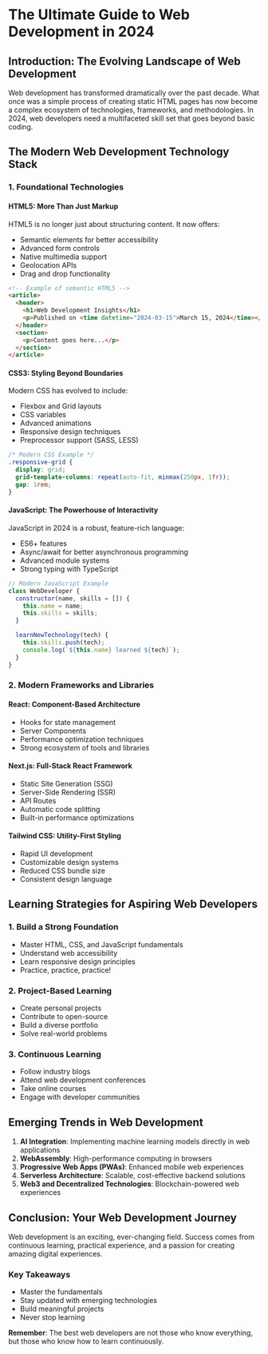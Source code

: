 
<MdxLayout>

# The Ultimate Guide to Web Development in 2024

## Introduction: The Evolving Landscape of Web Development

Web development has transformed dramatically over the past decade. What once was a simple process of creating static HTML pages has now become a complex ecosystem of technologies, frameworks, and methodologies. In 2024, web developers need a multifaceted skill set that goes beyond basic coding.

## The Modern Web Development Technology Stack

### 1. Foundational Technologies

#### HTML5: More Than Just Markup

HTML5 is no longer just about structuring content. It now offers:

- Semantic elements for better accessibility
- Advanced form controls
- Native multimedia support
- Geolocation APIs
- Drag and drop functionality

```html
<!-- Example of semantic HTML5 -->
<article>
  <header>
    <h1>Web Development Insights</h1>
    <p>Published on <time datetime="2024-03-15">March 15, 2024</time></p>
  </header>
  <section>
    <p>Content goes here...</p>
  </section>
</article>
```

#### CSS3: Styling Beyond Boundaries

Modern CSS has evolved to include:

- Flexbox and Grid layouts
- CSS variables
- Advanced animations
- Responsive design techniques
- Preprocessor support (SASS, LESS)

```css
/* Modern CSS Example */
.responsive-grid {
  display: grid;
  grid-template-columns: repeat(auto-fit, minmax(250px, 1fr));
  gap: 1rem;
}
```

#### JavaScript: The Powerhouse of Interactivity

JavaScript in 2024 is a robust, feature-rich language:

- ES6+ features
- Async/await for better asynchronous programming
- Advanced module systems
- Strong typing with TypeScript

```javascript
// Modern JavaScript Example
class WebDeveloper {
  constructor(name, skills = []) {
    this.name = name;
    this.skills = skills;
  }

  learnNewTechnology(tech) {
    this.skills.push(tech);
    console.log(`${this.name} learned ${tech}`);
  }
}
```

### 2. Modern Frameworks and Libraries

#### React: Component-Based Architecture

- Hooks for state management
- Server Components
- Performance optimization techniques
- Strong ecosystem of tools and libraries

#### Next.js: Full-Stack React Framework

- Static Site Generation (SSG)
- Server-Side Rendering (SSR)
- API Routes
- Automatic code splitting
- Built-in performance optimizations

#### Tailwind CSS: Utility-First Styling

- Rapid UI development
- Customizable design systems
- Reduced CSS bundle size
- Consistent design language

## Learning Strategies for Aspiring Web Developers

### 1. Build a Strong Foundation

- Master HTML, CSS, and JavaScript fundamentals
- Understand web accessibility
- Learn responsive design principles
- Practice, practice, practice!

### 2. Project-Based Learning

- Create personal projects
- Contribute to open-source
- Build a diverse portfolio
- Solve real-world problems

### 3. Continuous Learning

- Follow industry blogs
- Attend web development conferences
- Take online courses
- Engage with developer communities

## Emerging Trends in Web Development

1. **AI Integration**: Implementing machine learning models directly in web applications
2. **WebAssembly**: High-performance computing in browsers
3. **Progressive Web Apps (PWAs)**: Enhanced mobile web experiences
4. **Serverless Architecture**: Scalable, cost-effective backend solutions
5. **Web3 and Decentralized Technologies**: Blockchain-powered web experiences

## Conclusion: Your Web Development Journey

Web development is an exciting, ever-changing field. Success comes from continuous learning, practical experience, and a passion for creating amazing digital experiences.

### Key Takeaways

- Master the fundamentals
- Stay updated with emerging technologies
- Build meaningful projects
- Never stop learning

**Remember**: The best web developers are not those who know everything, but those who know how to learn continuously.

</MdxLayout>

